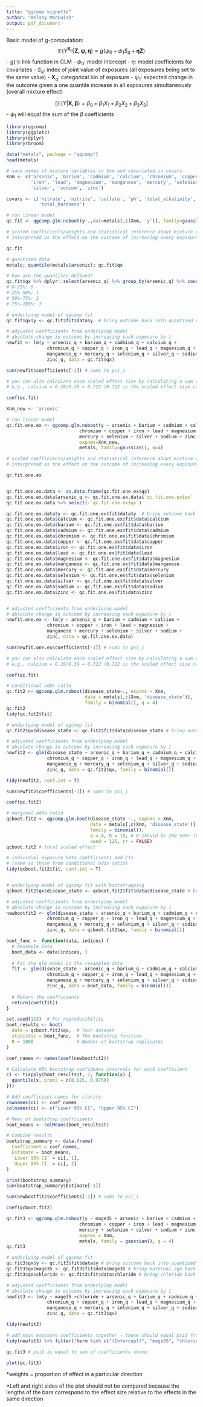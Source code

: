 ```yaml
---
title: "qgcomp vignette"
author: "Kelsey MacCuish"
output: pdf_document
---
```


Basic model of g-computation: 
 $$\mathbb{E}(Y^{\mathbf{X}_q} | \mathbf{Z,\psi,\eta}) = g(\psi_0 + \psi_1 S_q + \mathbf{\eta Z})$$
 - $g(\cdot)$: link function in GLM
 - $\psi_0$: model intercept
 - $\eta$: model coefficients for covariates 
 - $S_q$: index of joint value of exposures (all exposures being set to the same value)
 - $\mathbf{X}_q$: categorical bin of exposure
 - $\psi_1$: expected change in the outcome given a one quantile increase in all exposures simultaneously (overall mixture effect)
 
 
 $$[ \mathbb{E}(Y | \mathbf{X,\beta}) = \beta_0 + \beta_1 X_1 + \beta_2 X_2 + \beta_3 X_3 ]$$
 - $\psi_1$ will equal the sum of the $\beta$ coefficients
 
 
```r
library(qgcomp)
library(ggplot2)
library(dplyr)
library(broom)
```
 
 
```r
data("metals", package = "qgcomp")
head(metals)
```
 
```r
# save names of mixture variables in Xnm and covariated in covars
Xnm <- c('arsenic', 'barium', 'cadmium', 'calcium', 'chromium', 'copper',
         'iron', 'lead', 'magnesium', 'manganese', 'mercury', 'selenium',
         'silver', 'sodium', 'zinc')

covars <- c('nitrate', 'nitrite', 'sulfate', 'ph', 'total_alkalinity', 
            'total_hardness')

# run linear model
qc.fit <- qgcomp.glm.noboot(y~.,dat=metals[,c(Xnm, 'y')], family=gaussian())

# scaled coefficients/weights and statistical inference about mixture effect
# interpreted as the effect on the outcome of increasing every exposure by one quantile, possibly conditional on covariates (relative impact on outcome since all exposures are increasing by one quantile)

qc.fit
```
 
```r
# quantized data
metals; quantile(metals$arsenic); qc.fit$qx

# how are the quantiles defined? 
qc.fit$qx %>% dplyr::select(arsenic_q) %>% group_by(arsenic_q) %>% count()
# 0-25%: 0 
# 25%-50%: 1
# 50%-75%: 2
# 75%-100%: 3

# underlying model of qgcomp fit
qc.fit$qx$y <- qc.fit$fit$data$y  # bring outcome back into quantized data

# adjusted coefficients from underlying model
# absolute change in outcome by increasing each exposure by 1
newfit <- lm(y ~ arsenic_q + barium_q + cadmium_q + calcium_q + 
               chromium_q + copper_q + iron_q + lead_q + magnesium_q + 
               manganese_q + mercury_q + selenium_q + silver_q + sodium_q + 
               zinc_q, data = qc.fit$qx)

sum(newfit$coefficients[-1]) # sums to psi_1 

# you can also calculate each scaled effect size by calculating a sum of the positive coefficients and a sum of the negative coefficients and calculating the corresponding proportion each exposure contributes to each sum
# e.g., calcium = 0.28/0.39 = 0.722 (0.722 is the scaled effect size calculated in qc.fit)

coef(qc.fit)
```
 
 
```r
Xnm_new <- 'arsenic'

# run linear model
qc.fit.one.ex <- qgcomp.glm.noboot(y ~ arsenic + barium + cadmium + calcium +
                           chromium + copper + iron + lead + magnesium + manganese + 
                           mercury + selenium + silver + sodium + zinc,
                           expnms=Xnm_new,
                           metals, family=gaussian(), q=4)

# scaled coefficients/weights and statistical inference about mixture effect
# interpreted as the effect on the outcome of increasing every exposure by one quantile, possibly conditional on covariates (relative impact on outcome since all exposures are increasing by one quantile)

qc.fit.one.ex 


qc.fit.one.ex.data <- as.data.frame(qc.fit.one.ex$qx)
qc.fit.one.ex.data$arsenic_q <- qc.fit.one.ex.data$`qc.fit.one.ex$qx`
qc.fit.one.ex.data %>% select(-`qc.fit.one.ex$qx`)

qc.fit.one.ex.data$y <- qc.fit.one.ex$fit$data$y  # bring outcome back into quantized data
qc.fit.one.ex.data$calcium <- qc.fit.one.ex$fit$data$calcium
qc.fit.one.ex.data$barium <- qc.fit.one.ex$fit$data$barium
qc.fit.one.ex.data$cadmium <- qc.fit.one.ex$fit$data$cadmium
qc.fit.one.ex.data$chromium <- qc.fit.one.ex$fit$data$chromium
qc.fit.one.ex.data$copper <- qc.fit.one.ex$fit$data$copper
qc.fit.one.ex.data$iron <- qc.fit.one.ex$fit$data$iron
qc.fit.one.ex.data$lead <- qc.fit.one.ex$fit$data$lead
qc.fit.one.ex.data$magnesium <- qc.fit.one.ex$fit$data$magnesium
qc.fit.one.ex.data$manganese <- qc.fit.one.ex$fit$data$manganese
qc.fit.one.ex.data$mercury <- qc.fit.one.ex$fit$data$mercury
qc.fit.one.ex.data$selenium <- qc.fit.one.ex$fit$data$selenium
qc.fit.one.ex.data$silver <- qc.fit.one.ex$fit$data$silver
qc.fit.one.ex.data$sodium <- qc.fit.one.ex$fit$data$sodium
qc.fit.one.ex.data$zinc <- qc.fit.one.ex$fit$data$zinc


# adjusted coefficients from underlying model
# absolute change in outcome by increasing each exposure by 1
newfit.one.ex <- lm(y ~ arsenic_q + barium + cadmium + calcium + 
               chromium + copper + iron + lead + magnesium + 
               manganese + mercury + selenium + silver + sodium + 
               zinc, data = qc.fit.one.ex.data)

sum(newfit.one.ex$coefficients[-1]) # sums to psi_1 

# you can also calculate each scaled effect size by calculating a sum of the positive coefficients and a sum of the negative coefficients and calculating the corresponding proportion each exposure contributes to each sum
# e.g., calcium = 0.28/0.39 = 0.722 (0.722 is the scaled effect size calculated in qc.fit)

coef(qc.fit)
```
 
 
```r
# conditional odds ratio
qc.fit2 <- qgcomp.glm.noboot(disease_state~., expnms = Xnm, 
                             data = metals[,c(Xnm, 'disease_state')], 
                             family = binomial(), q = 4)
qc.fit2
tidy(qc.fit2$fit)

# underlying model of qgcomp fit
qc.fit2$qx$disease_state <- qc.fit2$fit$data$disease_state # bring outcome back into quantized data

# adjusted coefficients from underlying model
# absolute change in outcome by increasing each exposure by 1
newfit2 <- glm(disease_state ~ arsenic_q + barium_q + cadmium_q + calcium_q + 
               chromium_q + copper_q + iron_q + lead_q + magnesium_q + 
               manganese_q + mercury_q + selenium_q + silver_q + sodium_q + 
               zinc_q, data = qc.fit2$qx, family = binomial())

tidy(newfit2, conf.int = T)

sum(newfit2$coefficients[-1]) # sums to psi_1 

coef(qc.fit2)
```
 
 
```r
# marginal odds ratio
qcboot.fit2 <- qgcomp.glm.boot(disease_state ~., expnms = Xnm, 
                               data = metals[,c(Xnm, 'disease_state')], 
                               family = binomial(),
                               q = 4, B = 10, # B should be 200-500+ in practice
                               seed = 125, rr = FALSE)
qcboot.fit2 # total scaled effect

# individual exposure beta coefficients and CIs
# (same as those from conditional odds ratio)
tidy(qcboot.fit2$fit, conf.int = T) 


# underlying model of qgcomp fit with bootstrapping
qcboot.fit2$qx$disease_state <- qcboot.fit2$fit$data$disease_state # bring outcome back into quantized data

# adjusted coefficients from underlying model
# absolute change in outcome by increasing each exposure by 1
newbootfit2 <- glm(disease_state ~ arsenic_q + barium_q + cadmium_q + calcium_q + 
               chromium_q + copper_q + iron_q + lead_q + magnesium_q + 
               manganese_q + mercury_q + selenium_q + silver_q + sodium_q + 
               zinc_q, data = qcboot.fit2$qx, family = binomial())

boot_func <- function(data, indices) {
  # Resample data
  boot_data <- data[indices, ]
  
  # Fit the glm model on the resampled data
  fit <- glm(disease_state ~ arsenic_q + barium_q + cadmium_q + calcium_q + 
               chromium_q + copper_q + iron_q + lead_q + magnesium_q + 
               manganese_q + mercury_q + selenium_q + silver_q + sodium_q + 
               zinc_q, data = boot_data, family = binomial())
  
  # Return the coefficients
  return(coef(fit))
}

set.seed(123)  # For reproducibility
boot_results <- boot(
  data = qcboot.fit2$qx,  # Your dataset
  statistic = boot_func,  # The bootstrap function
  R = 1000                # Number of bootstrap replicates
)

coef_names <- names(coef(newbootfit2))

# Calculate 95% bootstrap confidence intervals for each coefficient
ci <- t(apply(boot_results$t, 2, function(x) {
  quantile(x, probs = c(0.025, 0.975))
}))

# Add coefficient names for clarity
rownames(ci) <- coef_names
colnames(ci) <- c("Lower 95% CI", "Upper 95% CI")

# Mean of bootstrap coefficients
boot_means <- colMeans(boot_results$t)

# Combine results
bootstrap_summary <- data.frame(
  Coefficient = coef_names,
  Estimate = boot_means,
  `Lower 95% CI` = ci[, 1],
  `Upper 95% CI` = ci[, 2]
)

print(bootstrap_summary)
sum(bootstrap_summary$Estimate[-1])

sum(newbootfit2$coefficients[-1]) # sums to psi_1 

coef(qcboot.fit2)

```

 
```r
qc.fit3 <- qgcomp.glm.noboot(y ~ mage35 + arsenic + barium + cadmium + calcium + chloride + 
                           chromium + copper + iron + lead + magnesium + manganese + 
                           mercury + selenium + silver + sodium + zinc,
                           expnms = Xnm, 
                           metals, family = gaussian(), q = 4)
qc.fit3

# underlying model of qgcomp fit
qc.fit3$qx$y <- qc.fit3$fit$data$y # bring outcome back into quantized data
qc.fit3$qx$mage35 <- qc.fit3$fit$data$mage35 # bring maternal age back into quantized data
qc.fit3$qx$chloride <- qc.fit3$fit$data$chloride # bring chloride back into quantized data

# adjusted coefficients from underlying model
# absolute change in outcome by increasing each exposure by 1
newfit3 <- lm(y ~ mage35 +chloride + arsenic_q + barium_q + cadmium_q + calcium_q + 
               chromium_q + copper_q + iron_q + lead_q + magnesium_q + 
               manganese_q + mercury_q + selenium_q + silver_q + sodium_q + 
               zinc_q, data = qc.fit3$qx)

tidy(newfit3)

# add main exposure coefficients together - these should equal psi1 from qc.fit3
tidy(newfit3) %>% filter(!term %in% c("(Intercept)", "mage35", "chloride")) %>% summarize(sum = sum(estimate))

qc.fit3 # psi1 is equal to sum of coefficients above
```
 
```r
plot(qc.fit3)
```
*weights = proportion of effect in a particular direction

*Left and right sides of the plot should not be compared because the lengths of the bars correspond to the effect size relative to the effects in the same direction
 
 
 
 

